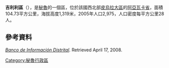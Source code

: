 {{coord|4.5849|S|79.7971|W|source:wikidata-and-enwiki-cat-tree_region:PE|display=title}}

'''吉利利區'''（{{lang-es|Distrito de Jililí}}），是[[秘魯|秘魯]]的一個區，位於該國西北部[[皮烏拉大區|皮烏拉大區]]的[[阿亞瓦卡省|阿亞瓦卡省]]，面積104.73平方公里，海拔高度1,319米，2005年人口2,975，人口密度每平方公里28人。

==參考資料==
''[https://web.archive.org/web/20080410165254/http://desa.inei.gob.pe/mapas/bid/ Banco de Información Distrital]''. Retrieved April 17, 2008.

{{Peru-geo-stub}}
[[Category:秘魯行政區|Category:秘魯行政區]]